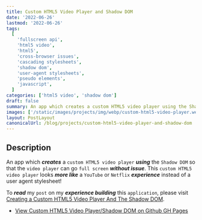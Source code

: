 ```yaml
---
title: Custom HTML5 Video Player and Shadow DOM
date: '2022-06-26'
lastmod: '2022-06-26'
tags:
  [
    'fullscreen api',
    'html5 video',
    'html5',
    'cross-browser issues',
    'cascading stylesheets',
    'shadow dom',
    'user-agent stylesheets',
    'pseudo elements',
    'javascript',
  ]
categories: ['html5 video', 'shadow dom']
draft: false
summary: An app which creates a custom HTML5 video player using the Shadow DOM so that the video player can go full screen without issue.
images: ['/static/images/projects/img/webp/custom-html5-video-player.webp']
layout: PostLayout
canonicalUrl: /blog/projects/custom-html5-video-player-and-shadow-dom
---
```


## Description

An app which **_creates_** a `custom HTML5 video player` **_using_** the `Shadow DOM` so that the `video player` can go `full screen` **_without issue_**. This `custom HTML5 video player` looks **_more like_** a `YouTube` or `Netflix` **_experience_** instead of a user agent stylesheet!

To **_read_** my `post` on my **_experience building_** this `application`, please visit [Creating a Custom HTML5 Video Player And The Shadow DOM](https://www.interglobalmedianetwork.com/blog/2017-01-04-creating-a-custom-html5-video-player-and-the-shadow-dom/).

- [View Custom HTML5 Video Player/Shadow DOM on Github GH Pages](https://interglobalmedia.github.io/custom-html5-video-player/)
